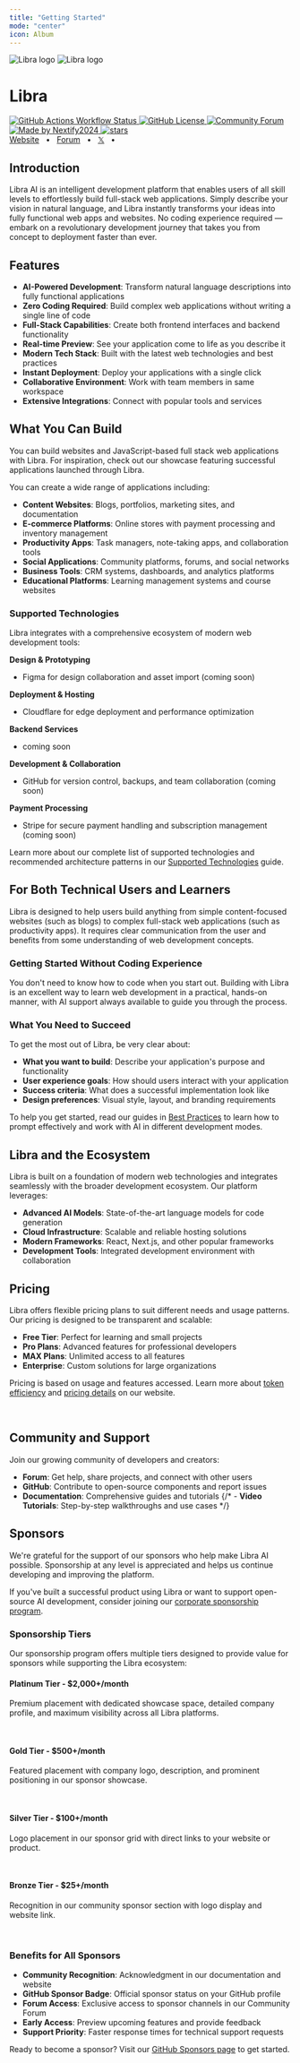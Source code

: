 ```yaml
---
title: "Getting Started"
mode: "center"
icon: Album
---
```



<div className="flex flex-col items-stretch text-center">
    <div style={{height:"170px"}}>

<img  className="block dark:hidden mx-auto my-0! h-full" alt="Libra logo" src="/logo.svg"  />
<img  className="hidden dark:block mx-auto my-0! h-full" alt="Libra logo" src="/logo-dark.svg"  />
    </div>
    <h1 className="text-3xl font-bold">Libra</h1>
    <p className="mt-2 mb-1"></p>
    <div  className="flex flex-row flex-wrap justify-center gap-1 py-2">
        <a className="border-none" href="https://github.com/nextify-limited/nextify-limited/actions/workflows/check.yml">
            <img className="h-[20px] m-0!" src="https://img.shields.io/github/actions/workflow/status/nextify-limited/nextify-limited/ci.yml?label=ci" alt="GitHub Actions Workflow Status" />
        </a>
        <a className="border-none" href="https://github.com/nextify-limited/nextify-limited/blob/main/LICENSE">
            <img className="h-[20px] m-0!" src="https://img.shields.io/badge/License-AGPL-green.svg" alt="GitHub License" />
        </a>
        <a className="border-none" href="https://forum.libra.dev">
            <img className="h-[20px] m-0!" src="https://img.shields.io/badge/Community-Forum-7b8dcd" alt="Community Forum" />
        </a>
        <a className="border-none" href="https://x.com/nextify2024">
            <img className="h-[20px] m-0!" src="https://img.shields.io/badge/made_by-nextify2024-blue?color=FF782B&link=https://x.com/nextify2024" alt="Made by Nextify2024" />
        </a>
        <a className="border-none" href="https://github.com/nextify-limited/libra" rel="nofollow">
            <img  className="h-[20px] m-0!" src="https://img.shields.io/github/stars/nextify-limited/nextify-limited" alt="stars" />
        </a>
    </div>
    <div className="flex flex-row justify-center gap-1">
        <a href="https://libra.dev">Website</a>
        <span>&nbsp;&nbsp;•&nbsp;&nbsp;</span>
        <a href="https://forum.libra.dev">Forum</a>
        <span>&nbsp;&nbsp;•&nbsp;&nbsp;</span>
        <a href="https://twitter.com/nextify2024">𝕏</a>
        <span>&nbsp;&nbsp;•&nbsp;&nbsp;</span>
        <br />
    </div>
</div>

## Introduction

Libra AI is an intelligent development platform that enables users of all skill levels to effortlessly build full-stack web applications.
Simply describe your vision in natural language, and Libra instantly transforms your ideas into fully functional web apps and websites.
No coding experience required — embark on a revolutionary development journey that takes you from concept to deployment faster than ever.

## Features

- **AI-Powered Development**: Transform natural language descriptions into fully functional applications
- **Zero Coding Required**: Build complex web applications without writing a single line of code
- **Full-Stack Capabilities**: Create both frontend interfaces and backend functionality
- **Real-time Preview**: See your application come to life as you describe it
- **Modern Tech Stack**: Built with the latest web technologies and best practices
- **Instant Deployment**: Deploy your applications with a single click
- **Collaborative Environment**: Work with team members in same workspace
- **Extensive Integrations**: Connect with popular tools and services

## What You Can Build

You can build websites and JavaScript-based full stack web applications with Libra. For inspiration, check out our showcase featuring successful applications launched through Libra.

You can create a wide range of applications including:

- **Content Websites**: Blogs, portfolios, marketing sites, and documentation
- **E-commerce Platforms**: Online stores with payment processing and inventory management
- **Productivity Apps**: Task managers, note-taking apps, and collaboration tools
- **Social Applications**: Community platforms, forums, and social networks
- **Business Tools**: CRM systems, dashboards, and analytics platforms
- **Educational Platforms**: Learning management systems and course websites

### Supported Technologies

Libra integrates with a comprehensive ecosystem of modern web development tools:

**Design & Prototyping**
- Figma for design collaboration and asset import (coming soon)

**Deployment & Hosting**
- Cloudflare for edge deployment and performance optimization

**Backend Services**
- coming soon

**Development & Collaboration**
- GitHub for version control, backups, and team collaboration (coming soon)

**Payment Processing**
- Stripe for secure payment handling and subscription management (coming soon)

Learn more about our complete list of supported technologies and recommended architecture patterns in our [Supported Technologies](/docs/technologies) guide.

## For Both Technical Users and Learners

Libra is designed to help users build anything from simple content-focused websites (such as blogs) to complex full-stack web applications (such as productivity apps). It requires clear communication from the user and benefits from some understanding of web development concepts.

### Getting Started Without Coding Experience

You don't need to know how to code when you start out. Building with Libra is an excellent way to learn web development in a practical, hands-on manner, with AI support always available to guide you through the process.

### What You Need to Succeed

To get the most out of Libra, be very clear about:

- **What you want to build**: Describe your application's purpose and functionality
- **User experience goals**: How should users interact with your application
- **Success criteria**: What does a successful implementation look like
- **Design preferences**: Visual style, layout, and branding requirements

To help you get started, read our guides in [Best Practices](/docs/best-practices) to learn how to prompt effectively and work with AI in different development modes.

## Libra and the Ecosystem

Libra is built on a foundation of modern web technologies and integrates seamlessly with the broader development ecosystem. Our platform leverages:

- **Advanced AI Models**: State-of-the-art language models for code generation
- **Cloud Infrastructure**: Scalable and reliable hosting solutions
- **Modern Frameworks**: React, Next.js, and other popular frameworks
- **Development Tools**: Integrated development environment with  collaboration

## Pricing

Libra offers flexible pricing plans to suit different needs and usage patterns. Our pricing is designed to be transparent and scalable:

- **Free Tier**: Perfect for learning and small projects
- **Pro Plans**: Advanced features for professional developers
- **MAX Plans**: Unlimited access to all features
- **Enterprise**: Custom solutions for large organizations

Pricing is based on usage and features accessed. Learn more about [token efficiency](/docs/tokens) and [pricing details](/pricing) on our website.

<br/>

## Community and Support

Join our growing community of developers and creators:

- **Forum**: Get help, share projects, and connect with other users
- **GitHub**: Contribute to open-source components and report issues
- **Documentation**: Comprehensive guides and tutorials
{/* - **Video Tutorials**: Step-by-step walkthroughs and use cases */}

## Sponsors

We're grateful for the support of our sponsors who help make Libra AI possible. Sponsorship at any level is appreciated and helps us continue developing and improving the platform.

If you've built a successful product using Libra or want to support open-source AI development, consider joining our [corporate sponsorship program](https://github.com/sponsors/nextify-limited).

### Sponsorship Tiers

Our sponsorship program offers multiple tiers designed to provide value for sponsors while supporting the Libra ecosystem:

#### Platinum Tier - $2,000+/month
Premium placement with dedicated showcase space, detailed company profile, and maximum visibility across all Libra platforms.

<Platinum locale="en" />

<br/>

#### Gold Tier - $500+/month
Featured placement with company logo, description, and prominent positioning in our sponsor showcase.

<Gold locale="en" />

<br/>

#### Silver Tier - $100+/month
Logo placement in our sponsor grid with direct links to your website or product.

<Silver locale="en" />

<br/>

#### Bronze Tier - $25+/month
Recognition in our community sponsor section with logo display and website link.

<Bronze locale="en" />

<br/>

### Benefits for All Sponsors

- **Community Recognition**: Acknowledgment in our documentation and website
- **GitHub Sponsor Badge**: Official sponsor status on your GitHub profile
- **Forum Access**: Exclusive access to sponsor channels in our Community Forum
- **Early Access**: Preview upcoming features and provide feedback
- **Support Priority**: Faster response times for technical support requests

Ready to become a sponsor? Visit our [GitHub Sponsors page](https://github.com/sponsors/nextify-limited) to get started.
